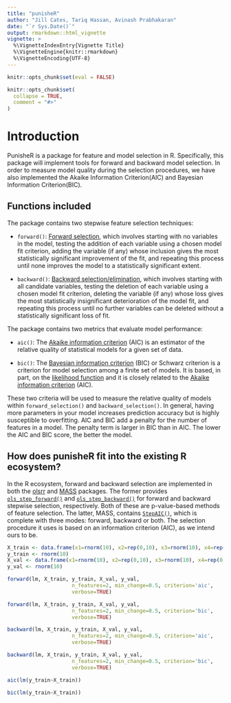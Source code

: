 ```yaml
---
title: "punisheR"
author: "Jill Cates, Tariq Hassan, Avinash Prabhakaran"
date: "`r Sys.Date()`"
output: rmarkdown::html_vignette
vignette: >
  %\VignetteIndexEntry{Vignette Title}
  %\VignetteEngine{knitr::rmarkdown}
  %\VignetteEncoding{UTF-8}
---
```


```r

knitr::opts_chunk$set(eval = FALSE)

knitr::opts_chunk$set(
  collapse = TRUE,
  comment = "#>"
)
```

# Introduction

PunisheR is a package for feature and model selection in R. Specifically, this package will implement tools for forward and backward model selection. In order to measure model quality during the selection procedures, we have also implemented the Akaike Information Criterion(AIC) and Bayesian Information Criterion(BIC).

## Functions included

The package contains two stepwise feature selection techniques:

- `forward()`: [Forward selection](https://en.wikipedia.org/wiki/Stepwise_regression#Main_approaches), which involves starting with no variables in the model, testing the addition of each variable using a chosen model fit criterion, adding the variable (if any) whose inclusion gives the most statistically significant improvement of the fit, and repeating this process until none improves the model to a statistically significant extent.

- `backward()`: [Backward selection/elimination](https://en.wikipedia.org/wiki/Stepwise_regression#Main_approaches), which involves starting with all candidate variables, testing the deletion of each variable using a chosen model fit criterion, deleting the variable (if any) whose loss gives the most statistically insignificant deterioration of the model fit, and repeating this process until no further variables can be deleted without a statistically significant loss of fit.

The package contains two metrics that evaluate model performance: 

- `aic()`: The [Akaike information criterion](https://en.wikipedia.org/wiki/Akaike_information_criterion) (AIC) is an estimator of the relative quality of statistical models for a given set of data.

- `bic()`: The [Bayesian information criterion](https://en.wikipedia.org/wiki/Bayesian_information_criterion) (BIC) or Schwarz criterion is a criterion for model selection among a finite set of models. It is based, in part, on the [likelihood function](https://en.wikipedia.org/wiki/Likelihood_function) and it is closely related to the [Akaike information criterion](https://en.wikipedia.org/wiki/Akaike_information_criterion) (AIC).


These two criteria will be used to measure the relative quality of models within `forward_selection()` and `backward_selection()`. In general, having more parameters in your model increases prediction accuracy but is highly susceptible to overfitting. AIC and BIC add a penalty for the number of features in a model. The penalty term is larger in BIC than in AIC. The lower the AIC and BIC score, the better the model.

## How does punisheR fit into the existing R ecosystem?

In the R ecosystem, forward and backward selection are implemented in both the [olsrr](https://cran.r-project.org/web/packages/olsrr/)
and [MASS](https://cran.r-project.org/web/packages/MASS/MASS.pdf) packages. The former provides
[`ols_step_forward()`](https://www.rdocumentation.org/packages/olsrr/versions/0.4.0/topics/ols_step_forward) and
[`ols_step_backward()`](https://www.rdocumentation.org/packages/olsrr/versions/0.4.0/topics/ols_step_backward) for
forward and backward stepwise selection, respectively. Both of these are p-value-based methods of feature selection. The latter, MASS, contains [`StepAIC()`](https://stat.ethz.ch/R-manual/R-devel/library/MASS/html/stepAIC.html),
which is complete with three modes: forward, backward or both. The selection procedure it uses is based on an
information criterion (AIC), as we intend ours to be.

```r
X_train <- data.frame(x1=rnorm(10), x2=rep(0,10), x3=rnorm(10), x4=rep(0, 10))
y_train <- rnorm(10)
X_val <- data.frame(x1=rnorm(10), x2=rep(0,10), x3=rnorm(10), x4=rep(0, 10))
y_val <- rnorm(10)
```



```r
forward(lm, X_train, y_train, X_val, y_val,
                     n_features=2, min_change=0.5, criterion='aic',
                     verbose=TRUE)
```

```r
forward(lm, X_train, y_train, X_val, y_val,
                     n_features=2, min_change=0.5, criterion='bic',
                     verbose=TRUE)
```

```r
backward(lm, X_train, y_train, X_val, y_val,
                     n_features=2, min_change=0.5, criterion='aic',
                     verbose=TRUE)
```

```r
backward(lm, X_train, y_train, X_val, y_val,
                     n_features=2, min_change=0.5, criterion='bic',
                     verbose=TRUE)
```

```r
aic(lm(y_train~X_train))
```


```r
bic(lm(y_train~X_train))
```


